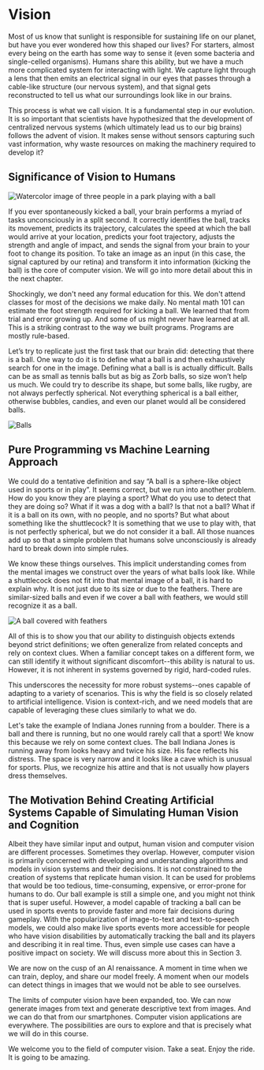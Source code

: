 # Vision

Most of us know that sunlight is responsible for sustaining life on our planet, but have you ever wondered how this shaped our lives? For starters, almost every being on the earth has some way to sense it (even some bacteria and single-celled organisms). Humans share this ability, but we have a much more complicated system for interacting with light. We capture light through a lens that then emits an electrical signal in our eyes that passes through a cable-like structure (our nervous system), and that signal gets reconstructed to tell us what our surroundings look like in our brains.

This process is what we call vision. It is a fundamental step in our evolution. It is so important that scientists have hypothesized that the development of centralized nervous systems (which ultimately lead us to our big brains) follows the advent of vision. It makes sense without sensors capturing such vast information, why waste resources on making the machinery required to develop it?

## Significance of Vision to Humans

<div class="flex justify-center">
    <img src="https://huggingface.co/datasets/hf-vision/course-assets/resolve/main/cropped_motivation.png" alt="Watercolor image of three people in a park playing with a ball">
</div>

If you ever spontaneously kicked a ball, your brain performs a myriad of tasks unconsciously in a split second. It correctly identifies the ball, tracks its movement, predicts its trajectory, calculates the speed at which the ball would arrive at your location, predicts your foot trajectory, adjusts the strength and angle of impact, and sends the signal from your brain to your foot to change its position.  To take an image as an input (in this case, the signal captured by our retina) and transform it into information (kicking the ball)  is the core of computer vision. We will go into more detail about this in the next chapter. 

Shockingly, we don't need any formal education for this. We don't attend classes for most of the decisions we make daily. No mental math 101 can estimate the foot strength required for kicking a ball. We learned that from trial and error growing up. And some of us might never have learned at all. This is a striking contrast to the way we built programs. Programs are mostly rule-based.

Let’s try to replicate just the first task that our brain did: detecting that there is a ball. One way to do it is to define what a ball is and then exhaustively search for one in the image. Defining what a ball is is actually difficult. Balls can be as small as tennis balls but as big as Zorb balls, so size won’t help us much. We could try to describe its shape, but some balls, like rugby, are not always perfectly spherical. Not everything spherical is a ball either, otherwise bubbles, candies, and even our planet would all be considered balls.

<div class="flex justify-center">
    <img src="https://huggingface.co/datasets/hf-vision/course-assets/resolve/main/balls.png" alt="Balls">
</div>


## Pure Programming vs Machine Learning Approach
We could do a tentative definition and say  “A ball is a sphere-like object used in sports or in play”. It seems correct, but we run into another problem. How do you know they are playing a sport?  What do you use to detect that they are doing so? What if it was a dog with a ball? Is that not a ball? What if it is a ball on its own, with no people, and no sports? But what about something like the shuttlecock? It is something that we use to play with, that is not perfectly spherical, but we do not consider it a ball. All those nuances add up so that a simple problem that humans solve unconsciously is already hard to break down into simple rules.

 We know these things ourselves. This implicit understanding comes from the mental images we construct over the years of what balls look like. While a shuttlecock does not fit into that mental image of a ball, it is hard to explain why. It is not just due to its size or due to the feathers. There are similar-sized balls and even if we cover a ball with feathers, we would still recognize it as a ball. 

<div class="flex justify-center">
    <img src="https://huggingface.co/datasets/hf-vision/course-assets/resolve/743a2a115b53f258c9e6bc7744534d9e03b8a124/motivation_04.png" alt="A ball covered with feathers">
</div>

All of this is to show you that our ability to distinguish objects extends beyond strict definitions; we often generalize from related concepts and rely on context clues. When a familiar concept takes on a different form, we can still identify it without significant discomfort--this ability is natural to us. However, it is not inherent in systems governed by rigid, hard-coded rules.

This underscores the necessity for more robust systems--ones capable of adapting to a variety of scenarios. This is why the field is so closely related to artificial intelligence. Vision is context-rich, and we need models that are capable of leveraging these clues similarly to what we do.

Let's take the example of Indiana Jones running from a boulder. There is a ball and there is running, but no one would rarely call that a sport! We know this because we rely on some context clues. The ball Indiana Jones is running away from looks heavy and twice his size. His face reflects his distress. The space is very narrow and it looks like a cave which is unusual for sports. Plus, we recognize his attire and that is not usually how players dress themselves. 

## The Motivation Behind Creating Artificial Systems Capable of Simulating Human Vision and Cognition

Albeit they have similar input and output, human vision and computer vision are different processes. Sometimes they overlap. However, computer vision is primarily concerned with developing and understanding algorithms and models in vision systems and their decisions. It is not constrained to the creation of systems that replicate human vision. It can be used for problems that would be too tedious, time-consuming, expensive, or error-prone for humans to do.
Our ball example is still a simple one, and you might not think that is super useful. However, a model capable of tracking a ball can be used in sports events to provide faster and more fair decisions during gameplay. With the popularization of image-to-text and text-to-speech models, we could also make live sports events more accessible for people who have vision disabilities by automatically tracking the ball and its players and describing it in real time. Thus, even simple use cases can have a positive impact on society. We will discuss more about this in Section 3.

We are now on the cusp of an AI renaissance.  A moment in time when we can train, deploy, and share our model freely. A moment when our models can detect things in images that we would not be able to see ourselves. 

The limits of computer vision have been expanded, too. We can now generate images from text and generate descriptive text from images. And we can do that from our smartphones. Computer vision applications are everywhere. The possibilities are ours to explore and that is precisely what we will do in this course.  

We welcome you to the field of computer vision. Take a seat. Enjoy the ride. It is going to be amazing.

